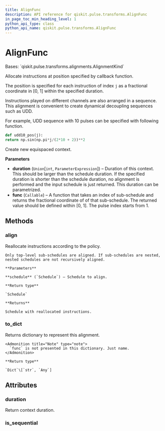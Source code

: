 ```yaml
---
title: AlignFunc
description: API reference for qiskit.pulse.transforms.AlignFunc
in_page_toc_min_heading_level: 1
python_api_type: class
python_api_name: qiskit.pulse.transforms.AlignFunc
---
```


# AlignFunc

<Class id="qiskit.pulse.transforms.AlignFunc" github="https://github.com/qiskit/qiskit/tree/stable/0.19/qiskit/pulse/transforms/alignments.py" signature="AlignFunc(duration, func)">
  Bases: `qiskit.pulse.transforms.alignments.AlignmentKind`

  Allocate instructions at position specified by callback function.

  The position is specified for each instruction of index `j` as a fractional coordinate in \[0, 1] within the specified duration.

  Instructions played on different channels are also arranged in a sequence. This alignment is convenient to create dynamical decoupling sequences such as UDD.

  For example, UDD sequence with 10 pulses can be specified with following function.

  ```python
  def udd10_pos(j):
  return np.sin(np.pi*j/(2*10 + 2))**2
  ```

  Create new equispaced context.

  **Parameters**

  *   **duration** (`Union`\[`int`, `ParameterExpression`]) – Duration of this context. This should be larger than the schedule duration. If the specified duration is shorter than the schedule duration, no alignment is performed and the input schedule is just returned. This duration can be parametrized.
  *   **func** (`Callable`) – A function that takes an index of sub-schedule and returns the fractional coordinate of of that sub-schedule. The returned value should be defined within \[0, 1]. The pulse index starts from 1.

  ## Methods

  ### align

  <Function id="qiskit.pulse.transforms.AlignFunc.align" signature="AlignFunc.align(schedule)">
    Reallocate instructions according to the policy.

    Only top-level sub-schedules are aligned. If sub-schedules are nested, nested schedules are not recursively aligned.

    **Parameters**

    **schedule** (`Schedule`) – Schedule to align.

    **Return type**

    `Schedule`

    **Returns**

    Schedule with reallocated instructions.
  </Function>

  ### to\_dict

  <Function id="qiskit.pulse.transforms.AlignFunc.to_dict" signature="AlignFunc.to_dict()">
    Returns dictionary to represent this alignment.

    <Admonition title="Note" type="note">
      `func` is not presented in this dictionary. Just name.
    </Admonition>

    **Return type**

    `Dict`\[`str`, `Any`]
  </Function>

  ## Attributes

  ### duration

  <Attribute id="qiskit.pulse.transforms.AlignFunc.duration" name="duration">
    Return context duration.
  </Attribute>

  ### is\_sequential

  <Attribute id="qiskit.pulse.transforms.AlignFunc.is_sequential" name="is_sequential" attributeValue="= True" />
</Class>

